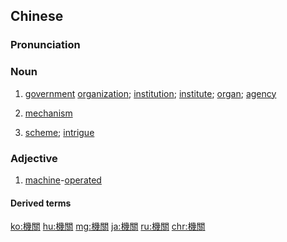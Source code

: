 {{also|機関|机关}}
==Chinese==
{{zh-forms|s=机关}}

===Pronunciation===
{{zh-pron
|m=jīguān
|c=gei1 gwaan1
|h=pfs=kî-kôan
|mn=ki-koan
|cat=n,a
}}

===Noun===
{{zh-noun|mw=個}}

# [[government]] [[organization]]; [[institution]]; [[institute]]; [[organ]]; [[agency]]
#: {{zh-x|金融 機關|''financial '''institution'''''}}
#: {{zh-x|慈善 機關|''charitable '''organisation'''''}}
#: {{zh-x|研究 機關|''research '''institute'''''}}
#: {{zh-x|民政 機關|''civil administration '''organ'''''}}
#: {{zh-x|機關 幹{gàn}部|'''''government''' officer''}}
# [[mechanism]]
#: {{zh-x|啟動 機關|''starting '''mechanism'''''}}
# {{lb|zh|figurative}} [[scheme]]; [[intrigue]]

===Adjective===
{{zh-adj}}

# [[machine]]-[[operated]]

====Derived terms====
{{zh-der|機關炮|機關槍}}

{{zh-cat|Elementary}}

[[ko:機關]]
[[hu:機關]]
[[mg:機關]]
[[ja:機關]]
[[ru:機關]]
[[chr:機關]]